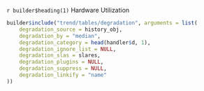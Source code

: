 `r builder$heading(1)` Hardware Utilization

```r
builder$include("trend/tables/degradation", arguments = list(
    degradation_source = history_obj,
    degradation_by = "median",
    degradation_category = head(handler$d, 1),
    degradation_ignore_list = NULL,
    degradation_slas = slares,
    degradation_plugins = NULL,
    degradation_suppress = NULL,
    degradation_linkify = "name"
))
```
